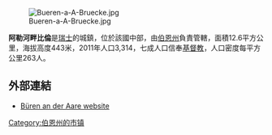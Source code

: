 [[Image:Bueren-a-A-Bruecke.jpg|right]]

'''阿勒河畔比倫'''是[[瑞士|瑞士]]的城鎮，位於該國中部，由[[伯恩州|伯恩州]]負責管轄，面積12.6平方公里，海拔高度443米，2011年人口3,314，七成人口信奉[[基督教|基督教]]，人口密度每平方公里263人。

==外部連結==
*[http://www.bueren.ch Büren an der Aare website] {{Wayback|url=http://www.bueren.ch/ |date=20001025015410 }} 

{{Switzerland-geo-stub}}
[[Category:伯恩州的市镇|Category:伯恩州的市镇]]